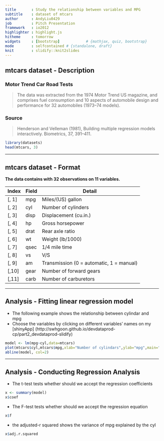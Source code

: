 ```yaml
---
title       : Study the relationship between variables and MPG
subtitle    : dataset of mtcars
author      : AndyLiu0429
job         : Pitch Presentation
framework   : io2012        
highlighter : highlight.js  
hitheme     : tomorrow       
widgets     : [bootstrap]            # {mathjax, quiz, bootstrap}
mode        : selfcontained # {standalone, draft}
knit        : slidify::knit2slides
---
```


## mtcars dataset - Description

### Motor Trend Car Road Tests

> The data was extracted from the 1974 Motor Trend US magazine, and comprises fuel consumption and 10 aspects of automobile design and performance for 32 automobiles (1973–74 models).

### Source
> Henderson and Velleman (1981), Building multiple regression models interactively. Biometrics, 37, 391–411.

```r
library(datasets)
head(mtcars, 3)
```

---

## mtcars dataset - Format

**The data contains with 32 observations on 11 variables.**

| Index | Field | Detail |
------- | ----- | ------ |
| [, 1] | mpg | Miles/(US) gallon |
| [, 2]  | cyl | Number of cylinders |
| [, 3]    | disp | Displacement (cu.in.) |
| [, 4]    | hp | Gross horsepower |
| [, 5]    | drat | Rear axle ratio |
| [, 6]	| wt | Weight (lb/1000) |
| [, 7]	| qsec | 1/4 mile time |
| [, 8]	| vs | V/S |
| [, 9]	| am | Transmission (0 = automatic, 1 = manual) |
| [,10]	| gear | Number of forward gears |
| [,11]	| carb | Number of carburetors |

---

## Analysis - Fitting linear regression model
* The following example shows the relationship between cylindar and mpg
* Choose the variables by clicking on different variables' names on my [shinyApp]
(http://swhgoon.github.io/devdataprod-cp/part2_devdataprod-slidify)

```r
model <- lm(mpg~cyl,data=mtcars)
plot(mtcars$cyl,mtcars$mpg,xlab="Number of cylindars",ylab="mpg",main="relationship between cyl and mpg")
abline(model, col=2)
```

---

## Analysis - Conducting Regression Analysis

* The t-test tests whether should we accept the regression coefficients

```r
x <- summary(model)
x$coef
```

* The F-test tests whether should we accept the regression equation
```r
x$f
```

* the adjusted-r squared shows the variance of mpg explained by the cyl
```r
x$adj.r.squared

```
